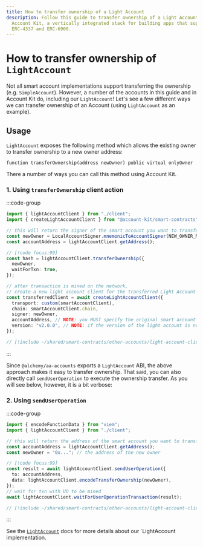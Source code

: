 ```yaml
---
title: How to transfer ownership of a Light Account
description: Follow this guide to transfer ownership of a Light Account with
  Account Kit, a vertically integrated stack for building apps that support
  ERC-4337 and ERC-6900.
---
```


# How to transfer ownership of `LightAccount`

Not all smart account implementations support transferring the ownership (e.g. `SimpleAccount`). However, a number of the accounts in this guide and in Account Kit do, including our `LightAccount`! Let's see a few different ways we can transfer ownership of an Account (using `LightAccount` as an example).

## Usage

`LightAccount` exposes the following method which allows the existing owner to transfer ownership to a new owner address:

```solidity
function transferOwnership(address newOwner) public virtual onlyOwner
```

There a number of ways you can call this method using Account Kit.

### 1. Using `transferOwnership` client action

:::code-group

```ts [example.ts] twoslash
import { lightAccountClient } from "./client";
import { createLightAccountClient } from "@account-kit/smart-contracts";

// this will return the signer of the smart account you want to transfer ownerhip to
const newOwner = LocalAccountSigner.mnemonicToAccountSigner(NEW_OWNER_MNEMONIC);
const accountAddress = lightAccountClient.getAddress();

// [!code focus:99]
const hash = lightAccountClient.transferOwnership({
  newOwner,
  waitForTxn: true,
});

// after transaction is mined on the network,
// create a new light account client for the transferred Light Account
const transferredClient = await createLightAccountClient({
  transport: custom(smartAccountClient),
  chain: smartAccountClient.chain,
  signer: newOwner,
  accountAddress, // NOTE: you MUST specify the original smart account address to connect using the new owner/signer
  version: "v2.0.0", // NOTE: if the version of the light account is not v2.0.0, it must be specified here
});
```

```ts [client.ts] twoslash filename="client.ts"
// [!include ~/shared/smart-contracts/other-accounts/light-account-client.ts]
```

:::

Since `@alchemy/aa-accounts` exports a `LightAccount` ABI, the above approach makes it easy to transfer ownership. That said, you can also directly call `sendUserOperation` to execute the ownership transfer. As you will see below, however, it is a bit verbose:

### 2. Using `sendUserOperation`

:::code-group

```ts [example.ts] twoslash
import { encodeFunctionData } from "viem";
import { lightAccountClient } from "./client";

// this will return the address of the smart account you want to transfer ownerhip of
const accountAddress = lightAccountClient.getAddress();
const newOwner = "0x..."; // the address of the new owner

// [!code focus:99]
const result = await lightAccountClient.sendUserOperation({
  to: accountAddress,
  data: lightAccountClient.encodeTransferOwnership(newOwner),
});
// wait for txn with UO to be mined
await lightAccountClient.waitForUserOperationTransaction(result);
```

```ts [client.ts] twoslash filename="client.ts"
// [!include ~/shared/smart-contracts/other-accounts/light-account-client.ts]
```

:::

See the [`LightAccount`](/smart-contracts/other-accounts/light-account/) docs for more details about our `LightAccount implementation.
